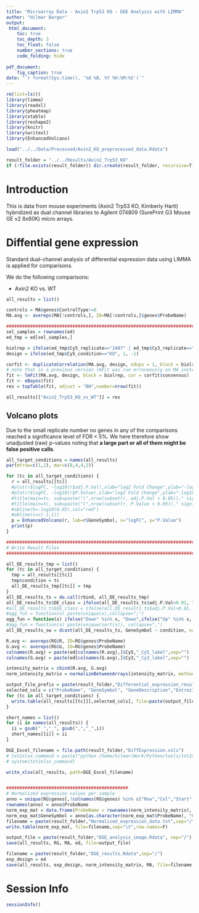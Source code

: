 ```yaml
---
title: "Microarray Data - Axin2 Trp53 KO - DGE Analysis with LIMMA"
author: "Hilmar Berger"
output: 
 html_document:
    toc: true
    toc_depth: 3
    toc_float: false
    number_sections: true
    code_folding: hide
    
pdf_document:
    fig_caption: true
date: "`r format(Sys.time(), '%d %B, %Y %H:%M:%S')`"
---
```


```r
rm(list=ls())
library(limma)
library(readxl)
library(pheatmap)
library(xtable)
library(reshape2)
library(knitr)
library(writexl)
library(EnhancedVolcano)

load("../../Data/Processed/Axin2_KO_preprocessed_data.Rdata")

result_folder = "../../Results/Axin2_Trp53_KO"
if (!file.exists(result_folder)) dir.create(result_folder, recursive=T)
```

# Introduction

This is data from mouse experiments (Axin2 Trp53 KO, Kimberly Hartl) hybridized as dual channel libraries to Agilent 074809 (SurePrint G3 Mouse GE v2 8x60K) micro arrays. 


# Diffential gene expression

Standard dual-channel analysis of differential expression data using LIMMA is applied for comparisons. 

We do the following comparisons: 

  - Axin2 KO vs. WT
  
```r
all_results = list()

controls = MA$genes$ControlType!=0
MA.avg <- avereps(MA[!controls,], ID=MA[!controls,]$genes$ProbeName)
```


```r
#######################################################################
sel_samples = rownames(ed)
ed_tmp = ed[sel_samples,]

biolrep = ifelse(ed_tmp$Cy5_replicate=="1487" | ed_tmp$Cy3_replicate=="1487", 1, 2)
design = ifelse(ed_tmp$Cy5_condition=="KO", 1, -1)

corfit <- duplicateCorrelation(MA.avg, design, ndups = 1, block = biolrep)
# note that in a previous version lmFit was run erroneously on MA instead of MA.avg. This will not influence GSEA results in a relevant way (has been checked)
fit <- lmFit(MA.avg, design, block = biolrep, cor = corfit$consensus)
fit <- eBayes(fit)
res = topTable(fit, adjust = "BH",number=nrow(fit))

all_results[["Axin2_Trp53_KO_vs_WT"]] = res
```


## Volcano plots

Due to the small replicate number no genes in any of the comparisons reached a significance level of FDR < 5%. We here therefore show unadjusted (raw) p-values noting that **a large part or all of them might be false positive calls**.

```r
all_target_conditions = names(all_results)
par(mfrow=c(1,1), mar=c(8,4,4,2))

for (tc in all_target_conditions) {
  r = all_results[[tc]]
  #plot(r$logFC, -log10(r$adj.P.Val),xlab="log2 Fold Change",ylab="-log10(adj. p-val)", ylim=c(0,max(2,max(-log10(r$adj.P.Val),na.rm=T))))
  #plot(r$logFC, -log10(r$P.Value),xlab="log2 Fold Change",ylab="-log10(raw p-val)", ylim=c(0,max(2,max(-log10(r$P.Value),na.rm=T))))
  #title(main=tc, sub=paste("(",nrow(subset(r, adj.P.Val < 0.05))," signif. DE genes)",sep="") )
  #title(main=tc, sub=paste("(",nrow(subset(r, P.Value < 0.05))," signif. DE genes)",sep="") )
  #abline(h=-log10(0.05),col="red")
  #abline(v=c(-1,1))
  p = EnhancedVolcano(r, lab=r$GeneSymbol, x="logFC", y="P.Value")
  print(p)
}
```



```r
###############################################################################################################
# Write Result Files
###############################################################################################################

all_DE_results_tmp = list()
for (tc in all_target_conditions) {
  tmp = all_results[[tc]]
  tmp$condition = tc
  all_DE_results_tmp[[tc]] = tmp
}
all_DE_results_ts = do.call(rbind, all_DE_results_tmp)
all_DE_results_ts$DE_class = ifelse(all_DE_results_ts$adj.P.Val>0.01, "not sign", ifelse(all_DE_results_ts$logFC>0,ifelse(all_DE_results_ts$logFC>1,"Up","Up_weak"), ifelse(all_DE_results_ts$logFC < -1,"Down", "Down_weak")))
#all_DE_results_ts$DE_class = ifelse(all_DE_results_ts$adj.P.Val>0.01, "n.s.", ifelse(all_DE_results_ts$logFC > 0,"Up","Down"))
#agg_fun = function(x) paste(unique(x),collapse=";")
agg_fun = function(x) ifelse("Down" %in% x, "Down",ifelse("Up" %in% x, "Up","not_significant."))
#agg_fun = function(x) paste(unique(sort(x)), collapse=",")
all_DE_results_sw = dcast(all_DE_results_ts, GeneSymbol ~ condition, value.var="DE_class", fun.aggregate=agg_fun)
```


```r
R.avg <- avereps(RG$R, ID=RG$genes$ProbeName)
G.avg <- avereps(RG$G, ID=RG$genes$ProbeName)
colnames(R.avg) = paste(ed[colnames(R.avg),]$Cy5,"_Cy5_label",sep="")
colnames(G.avg) = paste(ed[colnames(G.avg),]$Cy3,"_Cy3_label",sep="")

intensity_matrix = cbind(R.avg, G.avg)
norm_intensity_matrix = normalizeBetweenArrays(intensity_matrix, method="quantile")
```


```r


output_file_prefix = paste(result_folder,"Differential_expression_results_", sep="/")
selected_cols = c("ProbeName", "GeneSymbol", "GeneDescription","EntrezID","logFC","AveExpr","t","P.Value","adj.P.Val","GencodeM22MappingStatus","GeneSymbol_Gencode","Transcript_Type" )
for (tc in all_target_conditions) {
  write.table(all_results[[tc]][,selected_cols], file=paste(output_file_prefix, tc, ".txt", sep="" ), row.names=F , sep="\t", dec=".")
}

short_names = list()
for (i in names(all_results)) {
  ii = gsub(" ","_", gsub(",","_",i))
  short_names[[i]] = ii
}

DGE_Excel_filename = file.path(result_folder,"DiffExpression.xslx")
# txt2xlsx_command = paste("python /home/hilmar/Work/Python/tools/txt2xlsx.py -o",DGE_Excel_filename," -L", paste(unlist(short_names),collapse=","),  paste(paste('"', output_file_prefix, names(short_names), '.txt"', sep="" ), collapse=" "), sep=" ")
# system(txt2xlsx_command)

write_xlsx(all_results, path=DGE_Excel_filename)


##############################################
# Normalized expression values per sample
anno = unique(RG$genes[,!colnames(RG$genes) %in% c("Row","Col","Start","index")])
rownames(anno) = anno$ProbeName
norm_exp_mat = data.frame(ProbeName = rownames(norm_intensity_matrix), log2(norm_intensity_matrix), row.names=NULL, stringsAsFactors = F)
norm_exp_mat$GeneSymbol = anno[as.character(norm_exp_mat$ProbeName), "GeneSymbol"]
filename = paste(result_folder,"Normalized_expression_data.txt",sep="/")
write.table(norm_exp_mat, file=filename,sep="\t",row.names=F)

```


```r
output_file = paste(result_folder,"DGE_analysis_image.Rdata", sep="/")
save(all_results, RG, MA, ed, file=output_file)

filename = paste(result_folder,"DGE_results.Rdata",sep="/")
exp_design = ed
save(all_results, exp_design, norm_intensity_matrix, MA, file=filename)
```


# Session Info
```r
sessionInfo()
```